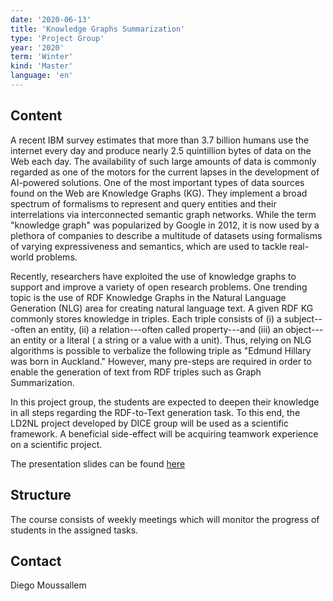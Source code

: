 ```yaml
---
date: '2020-06-13'
title: 'Knowledge Graphs Summarization'
type: 'Project Group'
year: '2020'
term: 'Winter'
kind: 'Master'
language: 'en'
---
```


## Content

A recent IBM survey estimates that more than 3.7 billion humans use the internet every day and produce nearly 2.5 quintillion bytes of data on the Web each day. The availability of such large amounts of data is commonly regarded as one of the motors for the current lapses in the development of AI-powered solutions. One of the most important types of data sources found on the Web are Knowledge Graphs (KG). They implement a broad spectrum of formalisms to represent and query entities and their interrelations via interconnected semantic graph networks. While the term "knowledge graph" was popularized by Google in 2012, it is now used by a plethora of companies to describe a multitude of datasets using formalisms of varying expressiveness and semantics, which are used to tackle real-world problems.

Recently, researchers have exploited the use of knowledge graphs to support and improve a variety of open research problems. One trending topic is the use of RDF Knowledge Graphs in the Natural Language Generation (NLG) area for creating natural language text. A given RDF KG commonly stores knowledge in triples. Each triple consists of (i) a subject---often an entity, (ii) a relation---often called property---and (iii) an object---an entity or a literal ( a string or a value with a unit). Thus, relying on NLG algorithms is possible to verbalize the following triple as "Edmund Hillary was born in Auckland." However, many pre-steps are required in order to enable the generation of text from RDF triples such as Graph Summarization.

In this project group, the students are expected to deepen their knowledge in all steps regarding the RDF-to-Text generation task. To this end, the LD2NL project developed by DICE group will be used as a scientific framework. A beneficial side-effect will be acquiring teamwork experience on a scientific project.

The presentation slides can be found [here](https://hobbitdata.informatik.uni-leipzig.de/teaching/projectgroups/WiSe2020/KG_00_topics.pdf)

## Structure

The course consists of weekly meetings which will monitor the progress of students in the assigned tasks.

## Contact

<Link to="/DiegoMoussallem">Diego Moussallem</Link>
